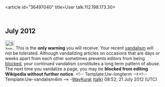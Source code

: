 <article id="36497040" title=User talk:112.198.173.30>
	<talkpage id="36497040" title="User talk:112.198.173.30">
{{ipsock|Bertrand101}}
==July 2012==
[[File:Stop hand nuvola.svg|30px|alt=|link=]] This is the '''only warning''' you will receive. Your recent [[Wikipedia:Vandalism|vandalism]] will not be tolerated. Although vandalizing articles on occasions that are days or weeks apart from each other sometimes prevents editors from being [[Wikipedia:Blocking policy|blocked]], your continued vandalism constitutes a long term pattern of abuse. The next time you vandalize a page, you may be '''blocked from editing Wikipedia without further notice'''. &lt;!-- Template:Uw-longterm --&gt;&lt;!-- Template:Uw-vandalism4im --&gt; -[[User:WayKurat|WayKurat]] ([[User talk:WayKurat|talk]]) 08:52, 21 July 2012 (UTC)
	</talkpage>
</article>